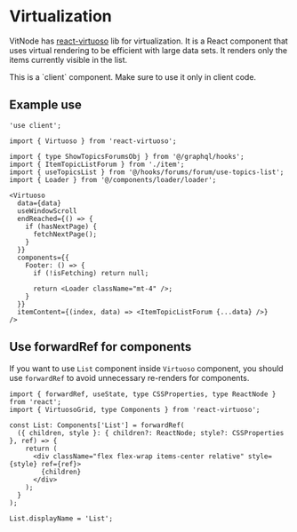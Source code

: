 
# Virtualization

VitNode has [react-virtuoso](https://virtuoso.dev/) lib for virtualization. It is a React component that uses virtual rendering to be efficient with large data sets. It renders only the items currently visible in the list.

<Callout type="info" emoji="ℹ️">
  This is a `client` component. Make sure to use it only in client code.
</Callout>

## Example use

```tsx
'use client';

import { Virtuoso } from 'react-virtuoso';

import { type ShowTopicsForumsObj } from '@/graphql/hooks';
import { ItemTopicListForum } from './item';
import { useTopicsList } from '@/hooks/forums/forum/use-topics-list';
import { Loader } from '@/components/loader/loader';
```

```tsx
<Virtuoso
  data={data}
  useWindowScroll
  endReached={() => {
    if (hasNextPage) {
      fetchNextPage();
    }
  }}
  components={{
    Footer: () => {
      if (!isFetching) return null;

      return <Loader className="mt-4" />;
    }
  }}
  itemContent={(index, data) => <ItemTopicListForum {...data} />}
/>
```

## Use forwardRef for components

If you want to use `List` component inside `Virtuoso` component, you should use `forwardRef` to avoid unnecessary re-renders for components.

```tsx
import { forwardRef, useState, type CSSProperties, type ReactNode } from 'react';
import { VirtuosoGrid, type Components } from 'react-virtuoso';
```

```tsx
const List: Components['List'] = forwardRef(
  ({ children, style }: { children?: ReactNode; style?: CSSProperties }, ref) => {
    return (
      <div className="flex flex-wrap items-center relative" style={style} ref={ref}>
        {children}
      </div>
    );
  }
);

List.displayName = 'List';
```

